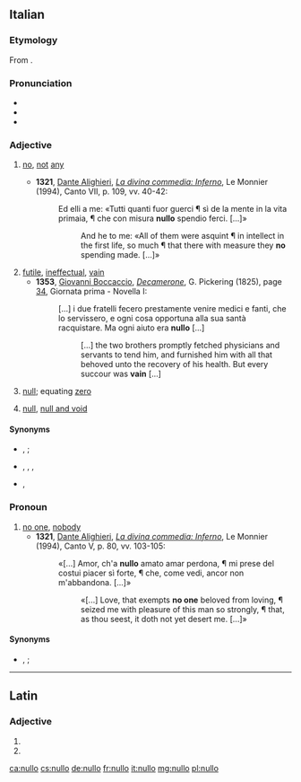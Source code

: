 ==Italian==

===Etymology===
From {{etyl|la|it}} {{m|la|nūllus||no”, “none}}.

===Pronunciation===
* {{IPA|lang=it|/ˈnul.lo/|[ˈn̺ul̺l̺o]}}
* {{it-stress|nùllo}}
* {{hyphenation|nul|lo|lang=it}}

===Adjective===
{{it-adj|null}}
# {{lb|it|archaic|literary|chiefly in the singular}} [[no]], [[not]] [[any]] {{qualifier|determiner}}
#* '''1321''', [[w:Dante Alighieri|Dante Alighieri]], ''[[w:Inferno (Dante)|La divina commedia: Inferno]]'', Le Monnier (1994), Canto VII, p. 109, vv. 40-42:
#*: Ed elli a me: «Tutti quanti fuor guerci ¶ sì de la mente in la vita primaia, ¶ che con misura '''nullo''' spendio ferci. [...]»
#*:: And he to me: «All of them were asquint ¶ in intellect in the first life, so much ¶ that there with measure they '''no''' spending made. [...]»
# [[futile]], [[ineffectual]], [[vain]]
#* '''1353''', [[w:Giovanni Boccaccio|Giovanni Boccaccio]], ''[[w:The Decameron|Decamerone]]'', G. Pickering (1825), page [https://books.google.it/books?id=5IwNAAAAQAAJ&printsec=frontcover&hl=it&source=gbs_ge_summary_r&cad=0#v=onepage&q=era%20nullo&f=false 34], Giornata prima - Novella I:
#*: [...] i due fratelli fecero prestamente venire medici e fanti, che lo servissero, e ogni cosa opportuna alla sua santà racquistare. Ma ogni aiuto era '''nullo''' [...]
#*:: [...] the two brothers promptly fetched physicians and servants to tend him, and furnished him with all that behoved unto the recovery of his health. But every succour was '''vain''' [...]
# {{lb|it|mathematics}} [[null]]; equating [[zero]]
#: {{ux|it|La somma algebrica di due numeri opposti è '''nulla'''.|inline=1|t=The algebraic sum of two opposite numbers is '''null'''.}}
# {{lb|it|law}} [[null]], [[null and void]]
#: {{ux|it|Il contratto è stato dichiarato '''nullo'''.|inline=1|t=The contract has been deemed '''null and void'''.}}

====Synonyms====
*{{sense|not any}} {{l|it|niuno}}, {{l|it|veruno}} {{qualifier|archaic}}; {{l|it|nessuno}}
*{{sense|vain}} {{l|it|futile}}, {{l|it|inefficace}}, {{l|it|inutile}}, {{l|it|vano}}
*{{sense|null and void}} {{l|it|illegittimo}}, {{l|it|invalido}}

===Pronoun===
{{head|it|pronoun|g=m|invariable}} {{tcx|obsolete|literary|lang=it}}
# [[no one]], [[nobody]]
#* '''1321''', [[w:Dante Alighieri|Dante Alighieri]], ''[[w:Inferno (Dante)|La divina commedia: Inferno]]'', Le Monnier (1994), Canto V, p. 80, vv. 103-105:
#*: «[...] Amor, ch'a '''nullo''' amato amar perdona, ¶ mi prese del costui piacer sì forte, ¶ che, come vedi, ancor non m'abbandona. [...]»
#*:: «[...] Love, that exempts '''no one''' beloved from loving, ¶ seized me with pleasure of this man so strongly, ¶ that, as thou seest, it doth not yet desert me. [...]»

====Synonyms====
*{{l|it|niuno}}, {{l|it|veruno}} {{qualifier|archaic}}; {{l|it|nessuno}}

----

==Latin==

===Adjective===
{{la-adj-form|nūllō}}

# {{inflection of|nūllus||abl|m|s|lang=la}}
# {{inflection of|nūllus||abl|n|s|lang=la}}

[[ca:nullo]]
[[cs:nullo]]
[[de:nullo]]
[[fr:nullo]]
[[it:nullo]]
[[mg:nullo]]
[[pl:nullo]]
